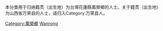 本分类用于归纳籍贯（出生地）为台灣花蓮縣萬榮鄉的人士。关于籍贯（出生地）为山西省万荣县的人士，请归入Category:万荣县人。

[[Category:萬榮鄉|Category:萬榮鄉]]
[[Category:花蓮縣人|Wanrong]]